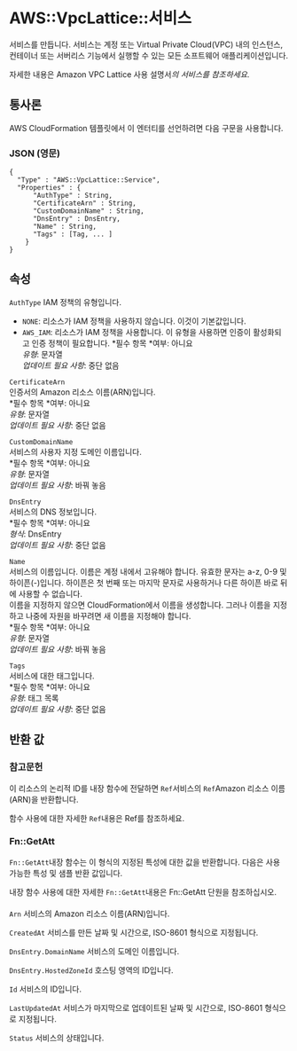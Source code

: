 # AWS::VpcLattice::서비스

서비스를 만듭니다. 서비스는 계정 또는 Virtual Private Cloud(VPC) 내의 인스턴스, 컨테이너 또는 서버리스 기능에서 실행할 수 있는 모든 소프트웨어 애플리케이션입니다.

자세한 내용은 Amazon VPC Lattice 사용 설명서*의 서비스를 참조하세요*.

## 통사론

AWS CloudFormation 템플릿에서 이 엔터티를 선언하려면 다음 구문을 사용합니다.

### JSON (영문)

```
{
  "Type" : "AWS::VpcLattice::Service",
  "Properties" : {
      "AuthType" : String,
      "CertificateArn" : String,
      "CustomDomainName" : String,
      "DnsEntry" : DnsEntry,
      "Name" : String,
      "Tags" : [Tag, ... ]
    }
}
```

## 속성

`AuthType` IAM 정책의 유형입니다.

- `NONE`: 리소스가 IAM 정책을 사용하지 않습니다. 이것이 기본값입니다.
- `AWS_IAM`: 리소스가 IAM 정책을 사용합니다. 이 유형을 사용하면 인증이 활성화되고 인증 정책이 필요합니다.
  *필수 항목 *여부: 아니요  
  _유형_: 문자열  
  _업데이트 필요 사항_: 중단 없음

`CertificateArn`  
인증서의 Amazon 리소스 이름(ARN)입니다.  
*필수 항목 *여부: 아니요  
_유형_: 문자열  
_업데이트 필요 사항_: 중단 없음

`CustomDomainName`  
서비스의 사용자 지정 도메인 이름입니다.  
*필수 항목 *여부: 아니요  
_유형_: 문자열  
_업데이트 필요 사항_: 바꿔 놓음

`DnsEntry`  
서비스의 DNS 정보입니다.  
*필수 항목 *여부: 아니요  
_형식_: DnsEntry  
_업데이트 필요 사항_: 중단 없음

`Name`  
서비스의 이름입니다. 이름은 계정 내에서 고유해야 합니다. 유효한 문자는 a-z, 0-9 및 하이픈(-)입니다. 하이픈은 첫 번째 또는 마지막 문자로 사용하거나 다른 하이픈 바로 뒤에 사용할 수 없습니다.  
이름을 지정하지 않으면 CloudFormation에서 이름을 생성합니다. 그러나 이름을 지정하고 나중에 자원을 바꾸려면 새 이름을 지정해야 합니다.  
*필수 항목 *여부: 아니요  
_유형_: 문자열  
_업데이트 필요 사항_: 바꿔 놓음

`Tags`  
서비스에 대한 태그입니다.  
*필수 항목 *여부: 아니요  
_유형_: 태그 목록  
_업데이트 필요 사항_: 중단 없음

## 반환 값

### 참고문헌

이 리소스의 논리적 ID를 내장 함수에 전달하면 `Ref`서비스의 `Ref`Amazon 리소스 이름(ARN)을 반환합니다.

함수 사용에 대한 자세한 `Ref`내용은 Ref를 참조하세요.

### Fn::GetAtt

`Fn::GetAtt`내장 함수는 이 형식의 지정된 특성에 대한 값을 반환합니다. 다음은 사용 가능한 특성 및 샘플 반환 값입니다.

내장 함수 사용에 대한 자세한 `Fn::GetAtt`내용은 Fn::GetAtt 단원을 참조하십시오.

####

`Arn` 서비스의 Amazon 리소스 이름(ARN)입니다.

`CreatedAt` 서비스를 만든 날짜 및 시간으로, ISO-8601 형식으로 지정됩니다.

`DnsEntry.DomainName` 서비스의 도메인 이름입니다.

`DnsEntry.HostedZoneId` 호스팅 영역의 ID입니다.

`Id` 서비스의 ID입니다.

`LastUpdatedAt` 서비스가 마지막으로 업데이트된 날짜 및 시간으로, ISO-8601 형식으로 지정됩니다.

`Status` 서비스의 상태입니다.

